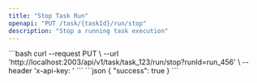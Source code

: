 ```yaml
---
title: "Stop Task Run"
openapi: "PUT /task/{taskId}/run/stop"
description: "Stop a running task execution"
---
```


<RequestExample>
```bash
curl --request PUT \
  --url 'http://localhost:2003/api/v1/task/task_123/run/stop?runId=run_456' \
  --header 'x-api-key: <your-api-key>'
```
</RequestExample>

<ResponseExample>
```json
{
  "success": true
}
```
</ResponseExample> 